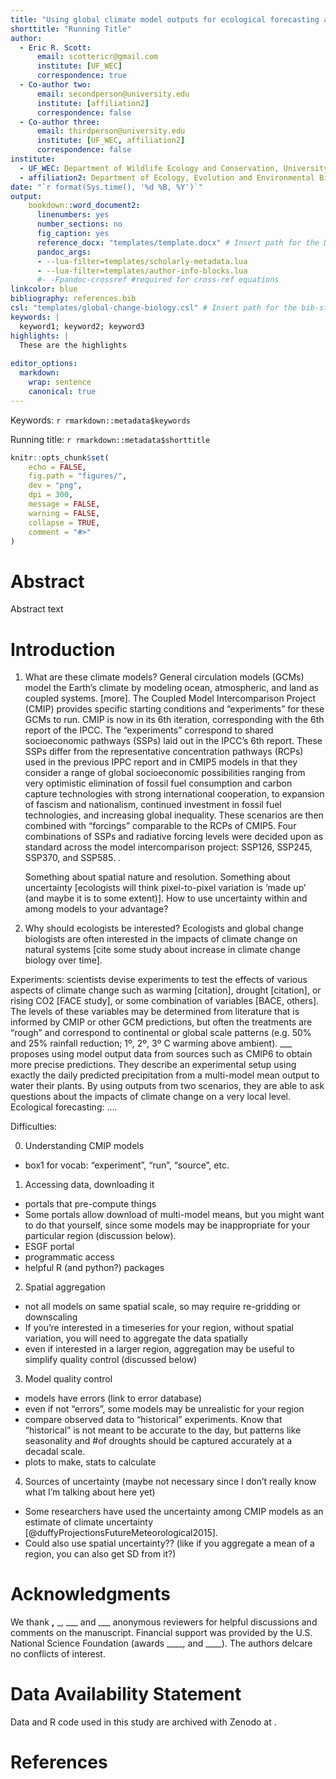 ```yaml
---
title: "Using global climate model outputs for ecological forecasting at a local scale"
shorttitle: "Running Title"
author:
  - Eric R. Scott:
      email: scottericr@gmail.com
      institute: [UF_WEC]
      correspondence: true
  - Co-author two:
      email: secondperson@university.edu
      institute: [affiliation2]
      correspondence: false
  - Co-author three:
      email: thirdperson@university.edu
      institute: [UF_WEC, affiliation2]
      correspondence: false
institute:
  - UF_WEC: Department of Wildlife Ecology and Conservation, University of Florida, Gainesville, Florida 32611-0430
  - affiliation2: Department of Ecology, Evolution and Environmental Biology, Example University 123 Center Avenue, New York, New York 10027 USA
date: "`r format(Sys.time(), '%d %B, %Y')`"
output: 
    bookdown::word_document2:
      linenumbers: yes
      number_sections: no
      fig_caption: yes
      reference_docx: "templates/template.docx" # Insert path for the DOCX file
      pandoc_args:
      - --lua-filter=templates/scholarly-metadata.lua
      - --lua-filter=templates/author-info-blocks.lua
      #- -Fpandoc-crossref #required for cross-ref equations
linkcolor: blue
bibliography: references.bib
csl: "templates/global-change-biology.csl" # Insert path for the bib-style
keywords: |
  keyword1; keyword2; keyword3
highlights: |
  These are the highlights
  
editor_options:
  markdown:
    wrap: sentence
    canonical: true
---
```


<!-- This is the format for text comments that will be ignored during renderings. Do not put R code in these comments because it will not be ignored. -->

<!-- With the following code you can access and display values from the yml header above. -->

Keywords: `r rmarkdown::metadata$keywords`

Running title: `r rmarkdown::metadata$shorttitle`

<!-- Highlights: `r rmarkdown::metadata$highlights` -->

<!-- The following code chunk defines some general settings how code chunks should behave. -->

```r
knitr::opts_chunk$set(
	echo = FALSE,
	fig.path = "figures/",
	dev = "png",
	dpi = 300,
	message = FALSE,
	warning = FALSE,
	collapse = TRUE,
	comment = "#>"
)
```

# Abstract

Abstract text

\pagebreak

# Introduction

1.  What are these climate models?
    General circulation models (GCMs) model the Earth's climate by modeling ocean, atmospheric, and land as coupled systems.
    [more].
    The Coupled Model Intercomparison Project (CMIP) provides specific starting conditions and "experiments" for these GCMs to run.
    CMIP is now in its 6th iteration, corresponding with the 6th report of the IPCC.
    The "experiments" correspond to shared socioeconomic pathways (SSPs) laid out in the IPCC's 6th report.
    These SSPs differ from the representative concentration pathways (RCPs) used in the previous IPPC report and in CMIP5 models in that they consider a range of global socioeconomic possibilities ranging from very optimistic elimination of fossil fuel consumption and carbon capture technologies with strong international cooperation, to expansion of fascism and nationalism, continued investment in fossil fuel technologies, and increasing global inequality.
    These scenarios are then combined with "forcings" comparable to the RCPs of CMIP5.
    Four combinations of SSPs and radiative forcing levels were decided upon as standard across the model intercomparison project: SSP126, SSP245, SSP370, and SSP585.
    <!--# in box, explain that SSP126 is actually SSP1 (sustainable, reduced inequality) with a 2.6 Wm-1 forcing level -->.

    Something about spatial nature and resolution.
    Something about uncertainty [ecologists will think pixel-to-pixel variation is 'made up' (and maybe it is to some extent)].
    How to use uncertainty within and among models to your advantage?

2.  Why should ecologists be interested?
    Ecologists and global change biologists are often interested in the impacts of climate change on natural systems [cite some study about increase in climate change biology over time].

Experiments: scientists devise experiments to test the effects of various aspects of climate change such as warming [citation], drought [citation], or rising CO2 [FACE study], or some combination of variables [BACE, others].
The levels of these variables may be determined from literature that is informed by CMIP or other GCM predictions, but often the treatments are "rough" and correspond to continental or global scale patterns (e.g. 50% and 25% rainfall reduction; 1º, 2º, 3º C warming above ambient).
\_\_\_ proposes using model output data from sources such as CMIP6 to obtain more precise predictions.
They describe an experimental setup using exactly the daily predicted precipitation from a multi-model mean output to water their plants.
By using outputs from two scenarios, they are able to ask questions about the impacts of climate change on a very local level.
Ecological forecasting: ....

Difficulties:

0.  Understanding CMIP models

-   box1 for vocab: "experiment", "run", "source", etc.

1.  Accessing data, downloading it

-   portals that pre-compute things
-   Some portals allow download of multi-model means, but you might want to do that yourself, since some models may be inappropriate for your particular region (discussion below).
-   ESGF portal
-   programmatic access
-   helpful R (and python?) packages

2.  Spatial aggregation

-   not all models on same spatial scale, so may require re-gridding or downscaling
-   If you're interested in a timeseries for your region, without spatial variation, you will need to aggregate the data spatially
-   even if interested in a larger region, aggregation may be useful to simplify quality control (discussed below)

3.  Model quality control

-   models have errors (link to error database)
-   even if not "errors", some models may be unrealistic for your region
-   compare observed data to "historical" experiments. Know that "historical" is not meant to be accurate to the day, but patterns like seasonality and \#of droughts should be captured accurately at a decadal scale.
-   plots to make, stats to calculate

4.  Sources of uncertainty (maybe not necessary since I don't really know what I'm talking about here yet)

-   Some researchers have used the uncertainty among CMIP models as an estimate of climate uncertainty [@duffyProjectionsFutureMeteorological2015].
-   Could also use spatial uncertainty?? (like if you aggregate a mean of a region, you can also get SD from it?)

# Acknowledgments

We thank **,** \_, \_\_\_ and \_\_\_ anonymous reviewers for helpful discussions and comments on the manuscript.
Financial support was provided by the U.S.
National Science Foundation (awards \_\_\_\_, and \_\_\_\_).
The authors delcare no conflicts of interest.

# Data Availability Statement

Data and R code used in this study are archived with Zenodo at <doi url>.

\pagebreak

# References

<!-- The following line ensures the references appear here for the MS Word or HTML output files, rather than right at the end of the document (this will not work for PDF files):  -->

::: {#refs}
:::
